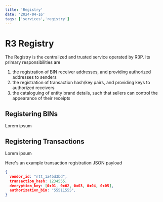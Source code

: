 ```yaml
---
title: 'Registry'
date: '2024-04-16'
tags: ['services','registry']
---
```


# R3 Registry

The Registry is the centralized and trusted service operated by R3P. Its primary responsibilities are
1. the registration of BIN receiver addresses, and providing authorized addresses to senders
2. the registration of transaction hash/key pairs, and providing keys to authorized receivers
3. the cataloguing of entity brand details, such that sellers can control the appearance of their receipts

## Registering BINs

Lorem ipsum

## Registering Transactions

Lorem ipsum

Here's an example transaction registration JSON payload

```json
{
  vendor_id: "ntt_1a4bd3bd",
  transaction_hash: 1234555,
  decryption_key: [0x01, 0x02, 0x03, 0x04, 0x05],
  authorization_bin: "55511555",
}
```
